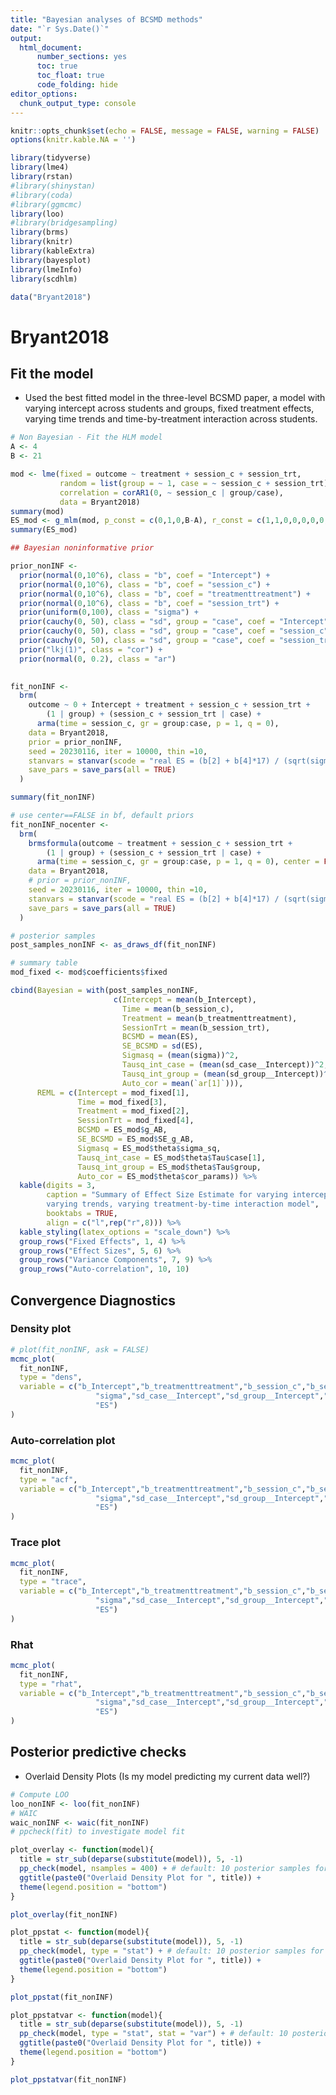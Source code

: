 ```yaml
---
title: "Bayesian analyses of BCSMD methods"
date: "`r Sys.Date()`"
output: 
  html_document:
      number_sections: yes
      toc: true
      toc_float: true
      code_folding: hide
editor_options: 
  chunk_output_type: console
---
```


```r
knitr::opts_chunk$set(echo = FALSE, message = FALSE, warning = FALSE)
options(knitr.kable.NA = '')

library(tidyverse)
library(lme4)
library(rstan)
#library(shinystan)
#library(coda)
#library(ggmcmc)
library(loo)
#library(bridgesampling)
library(brms)
library(knitr)
library(kableExtra)
library(bayesplot)
library(lmeInfo)
library(scdhlm)

data("Bryant2018")
```

# Bryant2018
## Fit the model

* Used the best fitted model in the three-level BCSMD paper, a model with varying intercept across students and groups, fixed treatment effects, varying time trends and time-by-treatment interaction across students.

```r
# Non Bayesian - Fit the HLM model
A <- 4
B <- 21

mod <- lme(fixed = outcome ~ treatment + session_c + session_trt,
           random = list(group = ~ 1, case = ~ session_c + session_trt),
           correlation = corAR1(0, ~ session_c | group/case),
           data = Bryant2018)
summary(mod)
ES_mod <- g_mlm(mod, p_const = c(0,1,0,B-A), r_const = c(1,1,0,0,0,0,0,0,1))
summary(ES_mod)

## Bayesian noninformative prior

prior_nonINF <- 
  prior(normal(0,10^6), class = "b", coef = "Intercept") + 
  prior(normal(0,10^6), class = "b", coef = "session_c") + 
  prior(normal(0,10^6), class = "b", coef = "treatmenttreatment") + 
  prior(normal(0,10^6), class = "b", coef = "session_trt") + 
  prior(uniform(0,100), class = "sigma") + 
  prior(cauchy(0, 50), class = "sd", group = "case", coef = "Intercept") + 
  prior(cauchy(0, 50), class = "sd", group = "case", coef = "session_c") +
  prior(cauchy(0, 50), class = "sd", group = "case", coef = "session_trt") +
  prior("lkj(1)", class = "cor") + 
  prior(normal(0, 0.2), class = "ar")
  

fit_nonINF <- 
  brm(
    outcome ~ 0 + Intercept + treatment + session_c + session_trt + 
        (1 | group) + (session_c + session_trt | case) +
      arma(time = session_c, gr = group:case, p = 1, q = 0),
    data = Bryant2018,
    prior = prior_nonINF,
    seed = 20230116, iter = 10000, thin =10,
    stanvars = stanvar(scode = "real ES = (b[2] + b[4]*17) / (sqrt(sigma^2 + sd_1[1]^2) + sd_2[1]^2);", block = "genquant"),
    save_pars = save_pars(all = TRUE)
  )

summary(fit_nonINF)

# use center==FALSE in bf, default priors
fit_nonINF_nocenter <- 
  brm(
    brmsformula(outcome ~ treatment + session_c + session_trt + 
        (1 | group) + (session_c + session_trt | case) +
      arma(time = session_c, gr = group:case, p = 1, q = 0), center = FALSE),
    data = Bryant2018,
    # prior = prior_nonINF,
    seed = 20230116, iter = 10000, thin =10,
    stanvars = stanvar(scode = "real ES = (b[2] + b[4]*17) / (sqrt(sigma^2 + sd_1[1]^2) + sd_2[1]^2);", block = "genquant"),
    save_pars = save_pars(all = TRUE)
  )

# posterior samples
post_samples_nonINF <- as_draws_df(fit_nonINF)

# summary table
mod_fixed <- mod$coefficients$fixed

cbind(Bayesian = with(post_samples_nonINF, 
                       c(Intercept = mean(b_Intercept), 
                         Time = mean(b_session_c),
                         Treatment = mean(b_treatmenttreatment),
                         SessionTrt = mean(b_session_trt), 
                         BCSMD = mean(ES), 
                         SE_BCSMD = sd(ES), 
                         Sigmasq = (mean(sigma))^2,
                         Tausq_int_case = (mean(sd_case__Intercept))^2,
                         Tausq_int_group = (mean(sd_group__Intercept))^2,
                         Auto_cor = mean(`ar[1]`))),
      REML = c(Intercept = mod_fixed[1],
               Time = mod_fixed[3],
               Treatment = mod_fixed[2],
               SessionTrt = mod_fixed[4],
               BCSMD = ES_mod$g_AB,
               SE_BCSMD = ES_mod$SE_g_AB,
               Sigmasq = ES_mod$theta$sigma_sq,
               Tausq_int_case = ES_mod$theta$Tau$case[1],
               Tausq_int_group = ES_mod$theta$Tau$group,
               Auto_cor = ES_mod$theta$cor_params)) %>% 
  kable(digits = 3, 
        caption = "Summary of Effect Size Estimate for varying intercepts, 
        varying trends, varying treatment-by-time interaction model", 
        booktabs = TRUE, 
        align = c("l",rep("r",8))) %>%
  kable_styling(latex_options = "scale_down") %>% 
  group_rows("Fixed Effects", 1, 4) %>%
  group_rows("Effect Sizes", 5, 6) %>% 
  group_rows("Variance Components", 7, 9) %>% 
  group_rows("Auto-correlation", 10, 10)

```

## Convergence Diagnostics
### Density plot
```r
# plot(fit_nonINF, ask = FALSE)
mcmc_plot(
  fit_nonINF,
  type = "dens",
  variable = c("b_Intercept","b_treatmenttreatment","b_session_c","b_session_trt",
                   "sigma","sd_case__Intercept","sd_group__Intercept","ar[1]",
                   "ES")
)
```

### Auto-correlation plot
```r
mcmc_plot(
  fit_nonINF,
  type = "acf",
  variable = c("b_Intercept","b_treatmenttreatment","b_session_c","b_session_trt",
                   "sigma","sd_case__Intercept","sd_group__Intercept","ar[1]",
                   "ES")
)
```

### Trace plot
```r
mcmc_plot(
  fit_nonINF,
  type = "trace",
  variable = c("b_Intercept","b_treatmenttreatment","b_session_c","b_session_trt",
                   "sigma","sd_case__Intercept","sd_group__Intercept","ar[1]",
                   "ES")
)
```

### Rhat
```r
mcmc_plot(
  fit_nonINF,
  type = "rhat",
  variable = c("b_Intercept","b_treatmenttreatment","b_session_c","b_session_trt",
                   "sigma","sd_case__Intercept","sd_group__Intercept","ar[1]",
                   "ES")
)
```


## Posterior predictive checks

* Overlaid Density Plots (Is my model predicting my current data well?)

```r
# Compute LOO
loo_nonINF <- loo(fit_nonINF)
# WAIC
waic_nonINF <- waic(fit_nonINF)
# ppcheck(fit) to investigate model fit

plot_overlay <- function(model){
  title = str_sub(deparse(substitute(model)), 5, -1)
  pp_check(model, nsamples = 400) + # default: 10 posterior samples for dens_overlay by default
  ggtitle(paste0("Overlaid Density Plot for ", title)) +
  theme(legend.position = "bottom")
}

plot_overlay(fit_nonINF)

plot_ppstat <- function(model){
  title = str_sub(deparse(substitute(model)), 5, -1)
  pp_check(model, type = "stat") + # default: 10 posterior samples for dens_overlay by default
  ggtitle(paste0("Overlaid Density Plot for ", title)) +
  theme(legend.position = "bottom")
}

plot_ppstat(fit_nonINF)

plot_ppstatvar <- function(model){
  title = str_sub(deparse(substitute(model)), 5, -1)
  pp_check(model, type = "stat", stat = "var") + # default: 10 posterior samples for dens_overlay by default
  ggtitle(paste0("Overlaid Density Plot for ", title)) +
  theme(legend.position = "bottom")
}

plot_ppstatvar(fit_nonINF)

```
